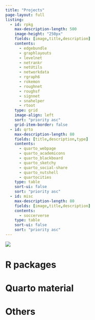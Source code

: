 ```yaml
---
title: "Projects"
page-layout: full
listing:
  - id: rpkg
    max-description-length: 500
    image-height: "250px"	
    fields: [image,title,description]
    contents: 
      - edgebundle
      - graphlayouts
      - levelnet
      - netrankr
      - netUtils
      - networkdata
      - rgraph6
      - rokemon
      - roughnet
      - roughsf
      - signnet
      - snahelper
      - rtoot
    type: grid
    image-align: left
    sort: "priority asc"
    grid-item-border: false
  - id: qrto
    max-description-length: 80
    fields: [title,description,type]
    contents: 
      - quarto_webpage
      - quarto_academicons
      - quarto_blackboard
      - quarto_sketchy
      - quarto_social-share
      - quarto_nutshell
      - quartocities
    type: table
    sort-ui: false
    sort: "priority asc"
  - id: misc
    max-description-length: 80
    fields: [image,title,description]
    contents: 
      - soccerverse
    type: table
    sort-ui: false
    sort: "priority asc"
---
```


:::{.center}
<img src="https://ghchart.rshah.org/137752/schochastics">
:::


# R packages 
:::{#rpkg}
:::

# Quarto material
:::{#qrto}
:::

# Others
:::{#misc}
:::